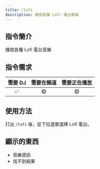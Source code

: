 ```yaml
---
title: /lofi
description: 播放各種 Lofi 電台歌曲
---
```


## 指令簡介
<Info>
播放各種 Lofi 電台音樂
</Info>

## 指令需求
| 需要 DJ |	需要在頻道 | 需要正在播放 |
| :-----: | :-------: | :---------: |
|   ✅   |    ❎     |     ❎      |

## 使用方法
打出 `/lofi` 後，從下拉選單選擇 Lofi 電台。

## 顯示的東西
- 音樂資訊
- 找不到結果